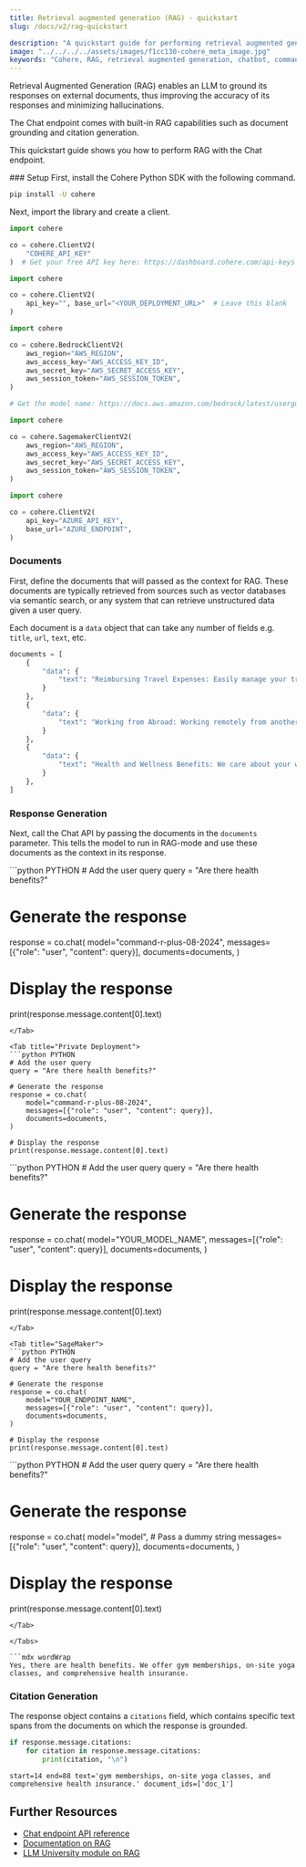 ```yaml
---
title: Retrieval augmented generation (RAG) - quickstart
slug: /docs/v2/rag-quickstart

description: "A quickstart guide for performing retrieval augmented generation (RAG) with Cohere's Command models (v2 API)."
image: "../../../../assets/images/f1cc130-cohere_meta_image.jpg"  
keywords: "Cohere, RAG, retrieval augmented generation, chatbot, command models"
---
```

Retrieval Augmented Generation (RAG) enables an LLM to ground its responses on external documents, thus improving the accuracy of its responses and minimizing hallucinations.

The Chat endpoint comes with built-in RAG capabilities such as document grounding and citation generation.  

This quickstart guide shows you how to perform RAG with the Chat endpoint.

<Steps>
### Setup
First, install the Cohere Python SDK with the following command.

```bash
pip install -U cohere
```

Next, import the library and create a client.

<Tabs>
<Tab title="Cohere Platform">

```python PYTHON
import cohere

co = cohere.ClientV2(
    "COHERE_API_KEY"
)  # Get your free API key here: https://dashboard.cohere.com/api-keys
```

</Tab>
<Tab title="Private Deployment">

```python PYTHON
import cohere

co = cohere.ClientV2(
    api_key="", base_url="<YOUR_DEPLOYMENT_URL>"  # Leave this blank
)
```

</Tab>

<Tab title="Bedrock">

```python PYTHON
import cohere

co = cohere.BedrockClientV2(
    aws_region="AWS_REGION",
    aws_access_key="AWS_ACCESS_KEY_ID",
    aws_secret_key="AWS_SECRET_ACCESS_KEY",
    aws_session_token="AWS_SESSION_TOKEN",
)

# Get the model name: https://docs.aws.amazon.com/bedrock/latest/userguide/models-supported.html
```
</Tab>

<Tab title="SageMaker">

```python PYTHON
import cohere

co = cohere.SagemakerClientV2(
    aws_region="AWS_REGION",
    aws_access_key="AWS_ACCESS_KEY_ID",
    aws_secret_key="AWS_SECRET_ACCESS_KEY",
    aws_session_token="AWS_SESSION_TOKEN",
)
```
</Tab>

<Tab title="Azure AI">

```python PYTHON
import cohere

co = cohere.ClientV2(
    api_key="AZURE_API_KEY",
    base_url="AZURE_ENDPOINT",
)
```
</Tab>

</Tabs>

### Documents

First, define the documents that will passed as the context for RAG. These documents are typically retrieved from sources such as vector databases via semantic search, or any system that can retrieve unstructured data given a user query.

Each document is a `data` object that can take any number of fields e.g. `title`, `url`, `text`, etc.

```python PYTHON
documents = [
    {
        "data": {
            "text": "Reimbursing Travel Expenses: Easily manage your travel expenses by submitting them through our finance tool. Approvals are prompt and straightforward."
        }
    },
    {
        "data": {
            "text": "Working from Abroad: Working remotely from another country is possible. Simply coordinate with your manager and ensure your availability during core hours."
        }
    },
    {
        "data": {
            "text": "Health and Wellness Benefits: We care about your well-being and offer gym memberships, on-site yoga classes, and comprehensive health insurance."
        }
    },
]
```
### Response Generation

Next, call the Chat API by passing the documents in the `documents` parameter. This tells the model to run in RAG-mode and use these documents as the context in its response.

<Tabs>
<Tab title="Cohere Platform">
```python PYTHON
# Add the user query
query = "Are there health benefits?"

# Generate the response
response = co.chat(
    model="command-r-plus-08-2024",
    messages=[{"role": "user", "content": query}],
    documents=documents,
)

# Display the response
print(response.message.content[0].text)
```
</Tab>

<Tab title="Private Deployment">
```python PYTHON
# Add the user query
query = "Are there health benefits?"

# Generate the response
response = co.chat(
    model="command-r-plus-08-2024",
    messages=[{"role": "user", "content": query}],
    documents=documents,
)

# Display the response
print(response.message.content[0].text)
```
</Tab>

<Tab title="Bedrock">
```python PYTHON
# Add the user query
query = "Are there health benefits?"

# Generate the response
response = co.chat(
    model="YOUR_MODEL_NAME",
    messages=[{"role": "user", "content": query}],
    documents=documents,
)

# Display the response
print(response.message.content[0].text)
```
</Tab>

<Tab title="SageMaker">
```python PYTHON
# Add the user query
query = "Are there health benefits?"

# Generate the response
response = co.chat(
    model="YOUR_ENDPOINT_NAME",
    messages=[{"role": "user", "content": query}],
    documents=documents,
)

# Display the response
print(response.message.content[0].text)
```
</Tab>

<Tab title="Azure AI">
```python PYTHON
# Add the user query
query = "Are there health benefits?"

# Generate the response
response = co.chat(
    model="model",  # Pass a dummy string
    messages=[{"role": "user", "content": query}],
    documents=documents,
)

# Display the response
print(response.message.content[0].text)
```
</Tab>

</Tabs>

```mdx wordWrap
Yes, there are health benefits. We offer gym memberships, on-site yoga classes, and comprehensive health insurance.
```

### Citation Generation

The response object contains a `citations` field, which contains specific text spans from the documents on which the response is grounded.

```python PYTHON
if response.message.citations:
    for citation in response.message.citations:
        print(citation, "\n")
```

```mdx wordWrap
start=14 end=88 text='gym memberships, on-site yoga classes, and comprehensive health insurance.' document_ids=['doc_1'] 

```

</Steps>

## Further Resources
- [Chat endpoint API reference](https://docs.cohere.com/reference/chat)
- [Documentation on RAG](https://docs.cohere.com/docs/retrieval-augmented-generation-rag)
- [LLM University module on RAG](https://cohere.com/llmu#rag)
